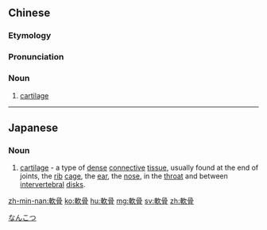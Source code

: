 {{also|软骨}}
==Chinese==
{{zh-forms|s=软骨}}
{{wikipedia|lang=zh}}

===Etymology===
{{rfe|zh}}

===Pronunciation===
{{zh-pron
|m=ruǎngǔ
|c=jyun5 gwat1
|mn=qz,tw,xm:nńg-kut/zz:núi-kut
|cat=n
}}

===Noun===
{{zh-noun}}

# {{lb|zh|anatomy}} [[cartilage]]

----

==Japanese==
{{ja-kanjitab|軟|骨}}

===Noun===
{{ja-noun|なんこつ}}

# [[cartilage]] - a type of [[dense]] [[connective]] [[tissue]], usually found at the end of joints, the [[rib]] [[cage]], the [[ear]], the [[nose]], in the [[throat]] and between [[intervertebral]] [[disk]]s.

[[Category:ja:Anatomy|なんこつ]]

[[zh-min-nan:軟骨]]
[[ko:軟骨]]
[[hu:軟骨]]
[[mg:軟骨]]
[[sv:軟骨]]
[[zh:軟骨]]